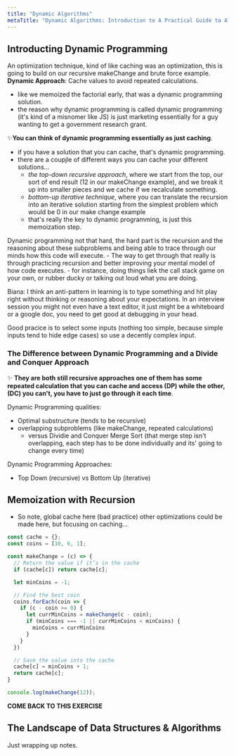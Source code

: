```yaml
---
title: "Dynamic Algorithms"
metaTitle: "Dynamic Algorithms: Introduction to A Practical Guide to Algorithms with JavaScript from Frontend Masters"
---
```


## Introducting Dynamic Programming
An optimization technique, kind of like caching was an optimization, this is going to build on our recursive makeChange and brute force example. 
**Dynamic Approach**: Cache values to avoid repeated calculations. 
- like we memoized the factorial early, that was a dynamic programming solution. 
- the reason why dynamic programming is called dynamic programming (it's kind of a misnomer like JS) is just marketing essentially for a guy wanting to get a government research grant. 

✨**You can think of dynamic programming essentially as just caching**. 
- if you have a solution that you can cache, that's dynamic programming.  
- there are a coupjle of different ways you can cache your different solutions...
    - *the top-down recursive approach*, where we start from the top, our sort of end result (12 in our makeChange example), and we break it up into smaller pieces and we cache if we recalculate something. 
    - *bottom-up iterative technique*, where you can translate the recursion into an iterative solution starting from the simplest problem which would be 0 in our make change example 
    - that's really the key to dynamic programming, is just this memoization step. 

Dynamic programming not that hard, the hard part is the recursion and the reasoning about these subproblems and being able to trace through our minds how this code will execute. 
    - The way to get through that really is through practicing recursion and better improving your mental model of how code executes.
    - for instance, doing things liek the call stack game on your own, or rubber ducky or talking out loud what you are doing.

Biana: I think an anti-pattern in learning is to type something and hit play right without thinking or reasoning about your expectations.
In an interview session you might not even have a text editor, it just might be a whiteboard or a google doc, you need to get good at debugging in your head.

Good pracice is to select some inputs (nothing too simple, because simple inputs tend to hide edge cases) so use a decently complex input. 

### The Difference between Dynamic Programming and a Divide and Conquer Approach 

✨ **They are both still recursive approaches one of them has some repeated calculation that you can cache and access (DP) while the other, (DC) you can't, you have to just go through it each time**.

Dynamic Programming qualities:
- Optimal substructure (tends to be recursive)
- overlapping subproblems (like makeChange, repeated calculations)
    - versus Dividie and Conquer Merge Sort (that merge step isn't overlapping, each step has to be done individually and its' going to change every time)

Dynamic Programming Approaches:
- Top Down (recursive) vs Bottom Up (iterative)

## Memoization with Recursion
- So note, global cache here (bad practice) other optimizations could be made here, but focusing on caching...
```js
const cache = {};
const coins = [10, 6, 1];

const makeChange = (c) => {
  // Return the value if it’s in the cache
  if (cache[c]) return cache[c];

  let minCoins = -1;

  // Find the best coin
  coins.forEach(coin => {
    if (c - coin >= 0) {
      let currMinCoins = makeChange(c - coin);
      if (minCoins === -1 || currMinCoins < minCoins) {
        minCoins = currMinCoins
      }
    }
  })

  // Save the value into the cache
  cache[c] = minCoins + 1;
  return cache[c];
}

console.log(makeChange(12));
```
**COME BACK TO THIS EXERCISE** 

## The Landscape of Data Structures & Algorithms

Just wrapping up notes. 